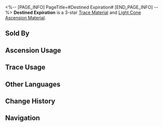 <%-- [PAGE_INFO]
PageTitle=#Destined Expiration#
[END_PAGE_INFO] --%>
{{Item Infobox
|id          = 110192
|image       = Item Destined Expiration.png{{subst:void|<!--$UPLOAD:<<SpriteOutput/ItemFigures/110192.png>-<Item Destined Expiration.png>-<Item Icons>>-->}}
|type        = Trace Material
|type2       = Light Cone Ascension Material
|invCategory = Upgrade Materials
|rarity      = 3
|effect      = 
|description = Embedded in the deceased's brow, piercing through the crevice of matter, this bullet forever resides where its bullet hole should be. Used to level up Traces moderately for {{Color|h|The Hunt}} characters.
|source1     = [[Calyx (Crimson): Bud of The Hunt (SoulGlad™ Scorchsand Audition Venue)]]
|source2     = [[Omni-Synthesizer]] &mdash; Material Synthesis
|source3     = [[Embers Exchange]]
|source4     = [[Omni-Synthesizer]] &mdash; Material Exchange
}}
{{Description|It traversed the winding paths amidst legions of soldiers, pierced through the weakest point of the stoutest helmets, and finally came to rest at the center of the skull of the invincible tyrant, emitting a whisper-like sigh. Its arrival came like a fatal coincidence. Its arrival was akin to an endpoint that all were fated to meet.<br /><br />''"Sometimes, the bullet hole precedes the trajectory."''}}
'''Destined Expiration''' is a 3-star [[Trace Material]] and [[Light Cone Ascension Material]].

==Sold By==
{{Shop Availability}}

==Ascension Usage==
{{Ascension Usage}}

==Trace Usage==
{{Trace Usage}}

==Other Languages==
{{Other Languages
|en   = Destined Expiration
|zhs  = 命定死因
|zht  = 命定死因
|ja   = 定められた死因
|ko   = 숙명적인 사인
|es   = Deceso predestinado
|fr   = Extinction destinée
|ru   = Судьбоносная смерть
|th   = Destined Expiration
|vi   = Chết Do Số Trời
|de   = Schicksalhafte Todesursache
|id   = Destined Expiration
|pt   = Expiração do Destino
}}

==Change History==
{{Change History|2.2}}

==Navigation==
{{Upgrade Material Navbox}}